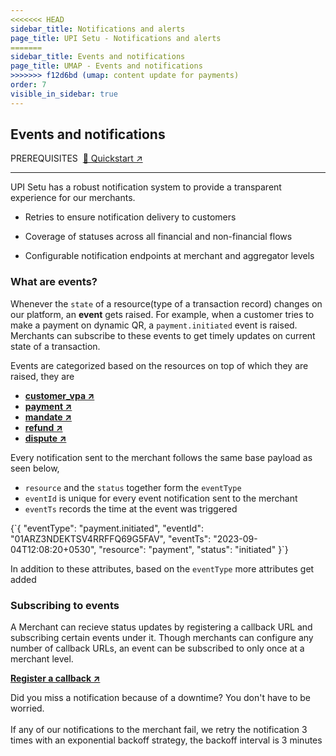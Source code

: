 ```yaml
---
<<<<<<< HEAD
sidebar_title: Notifications and alerts
page_title: UPI Setu - Notifications and alerts
=======
sidebar_title: Events and notifications
page_title: UMAP - Events and notifications
>>>>>>> f12d6bd (umap: content update for payments)
order: 7
visible_in_sidebar: true
---
```


## Events and notifications

<Text size="small" weight="600">
  PREREQUISITES&nbsp;
</Text>
<a href="/payments/umap/quickstart" target="_self">
  🌟 Quickstart ↗
</a>

<hr class="primary" />

UPI Setu has a robust notification system to provide a transparent experience for our merchants.

- <p>Retries to ensure notification delivery to customers</p>
- <p>Coverage of statuses across all financial and non-financial flows</p>
- <p>Configurable notification endpoints at merchant and aggregator levels</p>

### What are events?

<Text>Whenever the <code>state</code> of a resource(type of a transaction record) changes on our platform, an <strong>event</strong> gets raised. For example, when a customer tries to make a payment on dynamic QR, a <code>payment.initiated</code> event is raised. Merchants can subscribe to these events to get timely updates on current state of a transaction.</Text>

Events are categorized based on the resources on top of which they are raised, they are

- **<a href="/payments/umap/notifications/customer-vpa-verification" target="_self">customer_vpa ↗</a>**
- **<a href="/payments/umap/notifications/payments" target="_self">payment ↗</a>**
- **<a href="/payments/umap/notifications/mandates" target="_self">mandate ↗</a>**
- **<a href="/payments/umap/notifications/refunds" target="_self">refund ↗</a>**
- **<a href="/payments/umap/notifications/disputes" target="_self">dispute ↗</a>**

Every notification sent to the merchant follows the same base payload as seen below, 
- `resource` and the `status` together form the `eventType`
- `eventId` is unique for every event notification sent to the merchant
- `eventTs` records the time at the event was triggered

<CodeBlockWithCopy language="json">
{`{
    "eventType": "payment.initiated",
    "eventId": "01ARZ3NDEKTSV4RRFFQ69G5FAV",
    "eventTs": "2023-09-04T12:08:20+0530",
    "resource": "payment",
    "status": "initiated"
}`}
</CodeBlockWithCopy>

In addition to these attributes, based on the `eventType` more attributes get added


### Subscribing to events

A Merchant can recieve status updates by registering a callback URL and subscribing certain events under it. Though merchants can configure any number of callback URLs, an event can be subscribed to only once at a merchant level.

**<a href="/payments/umap/api-reference#/category~notificationConfig/operation~notificationConfig#create" target="_self">Register a callback ↗</a>**

<Callout type="tip">
Did you miss a notification because of a downtime? You don't have to be worried.
<br/>
<br/>
If any of our notifications to the merchant fail, we retry the notification 3 times
    with an exponential backoff strategy, the backoff interval is 3 minutes
</Callout>

